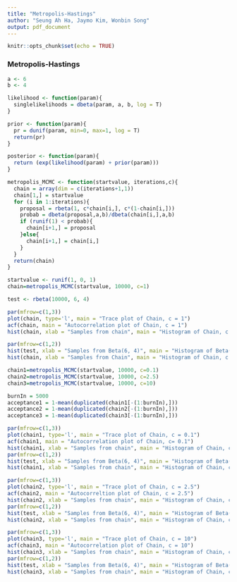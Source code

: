 ```yaml
---
title: "Metropolis-Hastings"
author: "Seung Ah Ha, Jaymo Kim, Wonbin Song"
output: pdf_document
---
```


```r
knitr::opts_chunk$set(echo = TRUE)
```

### Metropolis-Hastings
```r
a <- 6
b <- 4

likelihood <- function(param){
  singlelikelihoods = dbeta(param, a, b, log = T)
}

prior <- function(param){
  pr = dunif(param, min=0, max=1, log = T)
  return(pr)
}

posterior <- function(param){
  return (exp(likelihood(param) + prior(param)))
}

metropolis_MCMC <- function(startvalue, iterations,c){
  chain = array(dim = c(iterations+1,1))
  chain[1,] = startvalue
  for (i in 1:iterations){
    proposal = rbeta(1, c*chain[i,], c*(1-chain[i,]))
    probab = dbeta(proposal,a,b)/dbeta(chain[i,],a,b)
    if (runif(1) < probab){
      chain[i+1,] = proposal
    }else{
      chain[i+1,] = chain[i,]
    }
  }
  return(chain)
}

startvalue <- runif(1, 0, 1)
chain=metropolis_MCMC(startvalue, 10000, c=1)

test <- rbeta(10000, 6, 4)

par(mfrow=c(1,3))  
plot(chain, type='l', main = "Trace plot of Chain, c = 1")
acf(chain, main = "Autocorrelation plot of Chain, c = 1")
hist(chain, xlab = "Samples from chain", main = "Histogram of Chain, c = 1")  

par(mfrow=c(1,2))
hist(test, xlab = "Samples from Beta(6, 4)", main = "Histogram of Beta(6, 4)")
hist(chain, xlab = "Samples from Chain", main = "Histogram of Chain, c = 1")

chain1=metropolis_MCMC(startvalue, 10000, c=0.1)
chain2=metropolis_MCMC(startvalue, 10000, c=2.5)
chain3=metropolis_MCMC(startvalue, 10000, c=10)

burnIn = 5000
acceptance1 = 1-mean(duplicated(chain1[-(1:burnIn),]))
acceptance2 = 1-mean(duplicated(chain2[-(1:burnIn),]))
acceptance3 = 1-mean(duplicated(chain3[-(1:burnIn),]))

par(mfrow=c(1,3))
plot(chain1, type='l', main = "Trace plot of Chain, c = 0.1")
acf(chain1, main = "Autocorrelation plot of Chain, c= 0.1")
hist(chain1, xlab = "Samples from chain", main = "Histogram of Chain, c = 0.1") 
par(mfrow=c(1,2))
hist(test, xlab = "Samples from Beta(6, 4)", main = "Histogram of Beta(6, 4)")
hist(chain1, xlab = "Samples from chain", main = "Histogram of Chain, c = 0.1")

par(mfrow=c(1,3))
plot(chain2, type='l', main = "Trace plot of Chain, c = 2.5")
acf(chain2, main = "Autocorreltion plot of Chain, c = 2.5")
hist(chain2, xlab = "Samples from chain", main = "Histogram of Chain, c = 2.5")
par(mfrow=c(1,2))
hist(test, xlab = "Samples from Beta(6, 4)", main = "Histogram of Beta(6, 4)")
hist(chain2, xlab = "Samples from chain", main = "Histogram of Chain, c = 2.5")

par(mfrow=c(1,3))
plot(chain3, type='l', main = "Trace plot of Chain, c = 10")
acf(chain3, main = "Autocorrelation plot of Chain, c = 10")
hist(chain3, xlab = "Samples from chain", main = "Histogram of Chain, c = 10")
par(mfrow=c(1,2))
hist(test, xlab = "Samples from Beta(6, 4)", main = "Histogram of Beta(6, 4)")
hist(chain3, xlab = "Samples from chain", main = "Histogram of Chain, c = 10")
```

